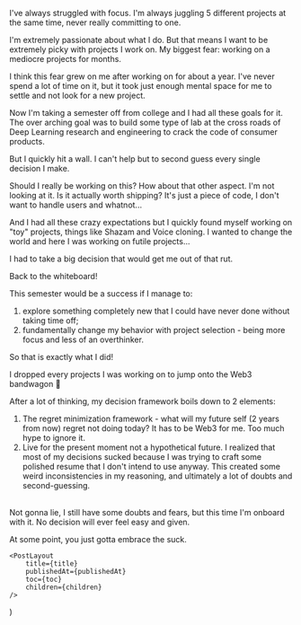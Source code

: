 

I've always struggled with focus. I'm always juggling 5 different projects at the same time, never really committing to one.

I'm extremely passionate about what I do. But that means I want to be extremely picky with projects I work on. My biggest fear: working on a mediocre projects for months.

I think this fear grew on me after working on [](withcurated.com) for about a year. I've never spend a lot of time on it, but it took just enough mental space for me to settle and not look for a new project.

Now I'm taking a semester off from college and I had all these goals for it. The over arching goal was to build some type of lab at the cross roads of Deep Learning research and engineering to crack the code of consumer products.

But I quickly hit a wall. I can't help but to second guess every single decision I make.

Should I really be working on this? How about that other aspect. I'm not looking at it. Is it actually worth shipping? It's just a piece of code, I don't want to handle users and whatnot...

And I had all these crazy expectations but I quickly found myself working on "toy" projects, things like Shazam and Voice cloning. I wanted to change the world and here I was working on futile projects...

I had to take a big decision that would get me out of that rut.

Back to the whiteboard!

This semester would be a success if I manage to:

1. explore something completely new that I could have never done without taking time off;
2. fundamentally change my behavior with project selection - being more focus and less of an overthinker.

So that is exactly what I did!

I dropped every projects I was working on to jump onto the Web3 bandwagon 🚀

After a lot of thinking, my decision framework boils down to 2 elements:

1. The regret minimization framework - what will my future self (2 years from now) regret not doing today? It has to be Web3 for me. Too much hype to ignore it.
2. Live for the present moment not a hypothetical future. I realized that most of my decisions sucked because I was trying to craft some polished resume that I don't intend to use anyway. This created some weird inconsistencies in my reasoning, and ultimately a lot of doubts and second-guessing.

<br>
Not gonna lie, I still have some doubts and fears, but this time I'm onboard with
it. No decision will ever feel easy and given.

At some point, you just gotta embrace the suck.

    <PostLayout
        title={title}
        publishedAt={publishedAt}
        toc={toc}
        children={children}
    />
)

